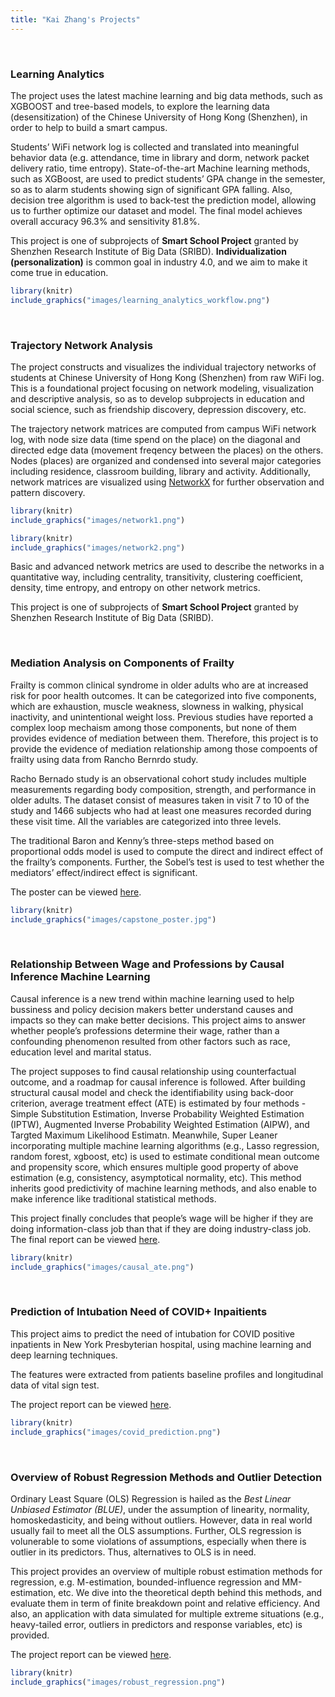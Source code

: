---
title: "Kai Zhang's Projects"
---

<br>

### Learning Analytics

The project uses the latest machine learning and big data methods, such as XGBOOST and tree-based models, to explore the learning data (desensitization) of the Chinese University of Hong Kong (Shenzhen), in order to help to build a smart campus.

Students' WiFi network log is collected and translated into meaningful behavior data (e.g. attendance, time in library and dorm, network packet delivery ratio, time entropy). State-of-the-art Machine learning methods, such as XGBoost, are used to predict students' GPA change in the semester, so as to alarm students showing sign of significant GPA falling. Also, decision tree algorithm is used to back-test the prediction model, allowing us to further optimize our dataset and model. The final model achieves overall accuracy 96.3% and sensitivity 81.8%.

This project is one of subprojects of __Smart School Project__ granted by Shenzhen Research Institute of Big Data (SRIBD). __Individualization (personalization)__ is common goal in industry 4.0, and we aim to make it come true in education.

```{r,out.width= "75%", fig.align="center", echo=FALSE}
library(knitr)
include_graphics("images/learning_analytics_workflow.png")
```

<br>

### Trajectory Network Analysis

The project constructs and visualizes the individual trajectory networks of students at Chinese University of Hong Kong (Shenzhen) from raw WiFi log. This is a foundational project focusing on network modeling, visualization and descriptive analysis, so as to develop subprojects in education and social science, such as friendship discovery, depression discovery, etc.

The trajectory network matrices are computed from campus WiFi network log, with node size data (time spend on the place) on the diagonal and directed edge data (movement freqency between the places) on the others. Nodes (places) are organized and condensed into several major categories including residence, classroom building, library and activity. Additionally, network matrices are visualized using [NetworkX](https://networkx.github.io/) for further observation and pattern discovery.

```{r,out.width= "75%", fig.cap='Trajectory Network of A Sample Student (GPA = 4.00)', fig.align="center", echo=FALSE}
library(knitr)
include_graphics("images/network1.png")
```

```{r,out.width= "75%", fig.cap='Trajectory Network of A Sample Student (GPA = 1.58)', fig.align="center", echo=FALSE}
library(knitr)
include_graphics("images/network2.png")
```

Basic and advanced network metrics are used to describe the networks in a quantitative way, including centrality, transitivity, clustering coefficient, density, time entropy, and entropy on other network metrics.

This project is one of subprojects of __Smart School Project__ granted by Shenzhen Research Institute of Big Data (SRIBD).

<br>

### Mediation Analysis on Components of Frailty

Frailty is common clinical syndrome in older adults who are at increased risk for poor health outcomes. It can be categorized into five components, which are exhaustion, muscle weakness, slowness in walking, physical inactivity, and unintentional weight loss. Previous studies have reported a complex loop mechaism among those components, but none of them provides evidence of mediation between them. Therefore, this project is to provide the evidence of mediation relationship among those compoents of frailty using data from Rancho Bernrdo study.

Racho Bernado study is an observational cohort study includes multiple measurements regarding body composition, strength, and performance in older adults. The dataset consist of measures taken in visit 7 to 10 of the study and 1466 subjects who had at least one measures recorded during these visit time. All the variables are categorized into three levels.

The traditional Baron and Kenny's three-steps method based on proportional odds model is used to compute the direct and indirect effect of the frailty's components. Further, the Sobel's test is used to test whether the mediators' effect/indirect effect is significant.

The poster can be viewed [here](files/capstone_poster.pdf).

```{r,out.width= "100%", fig.cap='Poster of Mediation Relationship between Components of Frailty', fig.align="center", echo=FALSE}
library(knitr)
include_graphics("images/capstone_poster.jpg")
```

<br>

### Relationship Between Wage and Professions by Causal Inference Machine Learning

Causal inference is a new trend within machine learning used to help bussiness and policy decision makers better understand causes and impacts so they can make better decisions. This project aims to answer whether people's professions determine their wage, rather than a confounding phenomenon resulted from other factors such as race, education level and marital status.

The project supposes to find causal relationship using counterfactual outcome, and a roadmap for causal inference is followed. After building structural causal model and check the identifiability using back-door criterion, average treatment effect (ATE) is estimated by four methods - Simple Substitution Estimation, Inverse Probability Weighted Estimation (IPTW), Augmented Inverse Probability Weighted Estimation (AIPW), and Targted Maximum Likelihood Estimatn. Meanwhile, Super Leaner incorporating multiple machine learning algorithms (e.g., Lasso regression, random forest, xgboost, etc) is used to estimate conditional mean outcome and propensity score, which ensures multiple good property of above estimation (e.g, consistency, asymptotical normality, etc). This method inherits good predictivity of machine learning methods, and also enable to make inference like traditional statistical methods. 

This project finally concludes that people's wage will be higher if they are doing information-class job than that if they are doing industry-class job. The final report can be viewed [here](files/causal_final_report.pdf).

```{r,out.width= "100%",fig.align="center", echo=FALSE}
library(knitr)
include_graphics("images/causal_ate.png")
```

<br>

### Prediction of Intubation Need of COVID+ Inpaitients

This project aims to predict the need of intubation for COVID positive inpatients in New York Presbyterian hospital, using machine learning and deep learning techniques.

The features were extracted from patients baseline profiles and longitudinal data of vital sign test.

The project report can be viewed [here](files/covid_project_report.pdf).

```{r,out.width= "100%",fig.align="center", echo=FALSE, fig.cap= 'Perfromace evaluation of model on test data'}
library(knitr)
include_graphics("images/covid_prediction.png")
```

<br>

### Overview of Robust Regression Methods and Outlier Detection

Ordinary Least Square (OLS) Regression is hailed as the _Best Linear Unbiased Estimator (BLUE)_, under the assumption of linearity, normality, homoskedasticity, and being without outliers. However, data in real world usually fail to meet all the OLS assumptions. Further, OLS regression is volunerable to some violations of assumptions, especially when there is outlier in its predictors. Thus, alternatives to OLS is in need.

This project provides an overview of multiple robust estimation methods for regression, e.g. M-estimation, bounded-influence regression and MM-estimation, etc. We dive into the theoretical depth behind this methods, and evaluate them in term of finite breakdown point and relative efficiency. And also, an application with data simulated for multiple extreme situations (e.g., heavy-tailed error, outliers in predictors and response variables, etc) is provided.

The project report can be viewed [here](files/Robust_Regression.pdf).

```{r,out.width= "100%",fig.align="center", echo=FALSE, fig.cap= 'Perfromace evaluation of robust regression on simulated data (true beta = 3)'}
library(knitr)
include_graphics("images/robust_regression.png")
```
